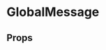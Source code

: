 
<Meta of={GlobalMessageStories} />

# GlobalMessage

<ComponentLinkRow
  docsHref="https://design.domstol.no/987b33f71/p/49003a-globalmessage"
  figmaHref="https://www.figma.com/file/ewqSDmkgqDQ5PyOsRp4V5b/?node-id=155%3A39"
  githubHref="https://github.com/domstolene/designsystem/tree/main/packages/components/src/components/GlobalMessage"
  storybookHref="https://domstolene.github.io/designsystem/?path=/story/dds-components-components-globalmessage--default"
/>

## Props

<Canvas of={GlobalMessageStories.Default} sourceState="shown" />
<Controls of={GlobalMessageStories.Default} />

